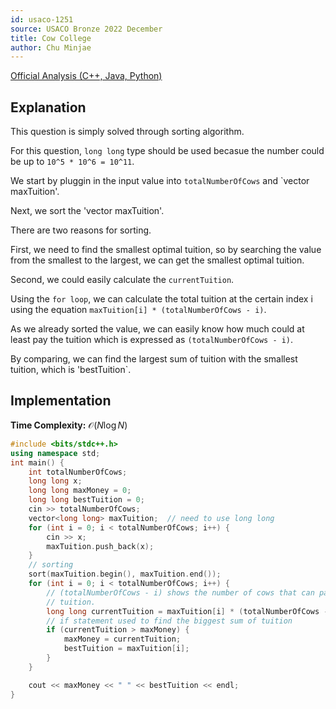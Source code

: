 ```yaml
---
id: usaco-1251
source: USACO Bronze 2022 December
title: Cow College
author: Chu Minjae
---
```

[Official Analysis (C++, Java, Python)](http://www.usaco.org/current/data/sol_prob1_bronze_dec22.html)

## Explanation

This question is simply solved through sorting algorithm.

For this question, `long long` type should be used becasue the number could be up to `10^5 * 10^6 = 10^11`.

We start by pluggin in the input value into `totalNumberOfCows` and `vector maxTuition'.

Next, we sort the 'vector maxTuition'.

There are two reasons for sorting.

First, we need to find the smallest optimal tuition, so by searching the value from the smallest to the largest, we can get the smallest optimal tuition.

Second, we could easily calculate the `currentTuition`.

Using the `for loop`, we can calculate the total tuition at the certain index i using the equation `maxTuition[i] * (totalNumberOfCows - i)`.

As we already sorted the value, we can easily know how much could at least pay the tuition which is expressed as `(totalNumberOfCows - i)`.

By comparing, we can find the largest sum of tuition with the smallest tuition, which is 'bestTuition`.


## Implementation

**Time Complexity:** $\mathcal{O}(N \log N)$

<LanguageSection>
<CPPSection>

```cpp
#include <bits/stdc++.h>
using namespace std;
int main() {
	int totalNumberOfCows;
	long long x;
	long long maxMoney = 0;
	long long bestTuition = 0;
	cin >> totalNumberOfCows;
	vector<long long> maxTuition;  // need to use long long
	for (int i = 0; i < totalNumberOfCows; i++) {
		cin >> x;
		maxTuition.push_back(x);
	}
	// sorting
	sort(maxTuition.begin(), maxTuition.end());
	for (int i = 0; i < totalNumberOfCows; i++) {
		// (totalNumberOfCows - i) shows the number of cows that can pay the
		// tuition.
		long long currentTuition = maxTuition[i] * (totalNumberOfCows - i);
		// if statement used to find the biggest sum of tuition
		if (currentTuition > maxMoney) {
			maxMoney = currentTuition;
			bestTuition = maxTuition[i];
		}
	}

	cout << maxMoney << " " << bestTuition << endl;
}
```

</CPPSection>
</LanguageSection>
